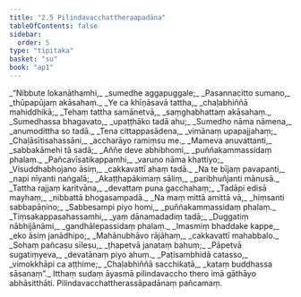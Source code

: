 ```yaml
---
title: "2.5 Pilindavacchattheraapadāna"
tableOfContents: false
sidebar:
  order: 5
type: "tipitaka"
basket: "su"
book: "ap1"
---
```



<DynamicBreadcrumb />

<Division number="55" book="ap1" bookNo="20" page="65">

<Paragraph number="758" type="verses" book="ap1">
_“Nibbute lokanāthamhi,_  
_sumedhe aggapuggale;_  
_Pasannacitto sumano,_  
_thūpapūjaṃ akāsahaṃ._  

</Paragraph>

</Division>
<Division number="56" book="ap1" bookNo="20" page="65">

<Paragraph number="759" type="verses" book="ap1">
_Ye ca khīṇāsavā tattha,_  
_chaḷabhiññā mahiddhikā;_  
_Tehaṃ tattha samānetvā,_  
_saṃghabhattaṃ akāsahaṃ._  

</Paragraph>

</Division>
<Division number="57" book="ap1" bookNo="20" page="65">

<Paragraph number="760" type="verses" book="ap1">
_Sumedhassa bhagavato,_  
_upaṭṭhāko tadā ahu;_  
_Sumedho nāma nāmena,_  
_anumodittha so tadā._  

</Paragraph>

</Division>
<Division number="58" book="ap1" bookNo="20" page="65">

<Paragraph number="761" type="verses" book="ap1">
_Tena cittappasādena,_  
_vimānaṃ upapajjahaṃ;_  
_Chaḷāsītisahassāni,_  
_accharāyo ramiṃsu me._  

</Paragraph>

</Division>
<Division number="59" book="ap1" bookNo="20" page="65">

<Paragraph number="762" type="verses" book="ap1">
_Mameva anuvattanti,_  
_sabbakāmehi tā sadā;_  
_Aññe deve abhibhomi,_  
_puññakammassidaṃ phalaṃ._  

</Paragraph>

</Division>
<Division number="60" book="ap1" bookNo="20" page="65">

<Paragraph number="763" type="verses" book="ap1">
_Pañcavīsatikappamhi,_  
_varuṇo nāma khattiyo;_  
_Visuddhabhojano āsiṃ,_  
_cakkavattī ahaṃ tadā._  

</Paragraph>

</Division>
<Division number="61" book="ap1" bookNo="20" page="65">

<Paragraph number="764" type="verses" book="ap1">
_Na te bījaṃ pavapanti,_  
_napi nīyanti naṅgalā;_  
_Akaṭṭhapākimaṃ sāliṃ,_  
_paribhuñjanti mānusā._  

</Paragraph>

</Division>
<Division number="62" book="ap1" bookNo="20" page="65">

<Paragraph number="765" type="verses" book="ap1">
_Tattha rajjaṃ karitvāna,_  
_devattaṃ puna gacchahaṃ;_  
_Tadāpi edisā mayhaṃ,_  
_nibbattā bhogasampadā._  

</Paragraph>

</Division>
<Division number="63" book="ap1" bookNo="20" page="65">

<Paragraph number="766" type="verses" book="ap1">
_Na maṃ mittā amittā vā,_  
_hiṃsanti sabbapāṇino;_  
_Sabbesampi piyo homi,_  
_puññakammassidaṃ phalaṃ._  

</Paragraph>

</Division>
<Division number="64" book="ap1" bookNo="20" page="65">

<Paragraph number="767" type="verses" book="ap1">
_Tiṃsakappasahassamhi,_  
_yaṃ dānamadadiṃ tadā;_  
_Duggatiṃ nābhijānāmi,_  
_gandhālepassidaṃ phalaṃ._  

</Paragraph>

</Division>
<Division number="65" book="ap1" bookNo="20" page="65">

<Paragraph number="768" type="verses" book="ap1">
_Imasmiṃ bhaddake kappe,_  
_eko āsiṃ janādhipo;_  
_Mahānubhāvo rājāhaṃ,_  
_cakkavattī mahabbalo._  

</Paragraph>

</Division>
<Division number="66" book="ap1" bookNo="20" page="65">

<Paragraph number="769" type="verses" book="ap1">
_Sohaṃ pañcasu sīlesu,_  
_ṭhapetvā janataṃ bahuṃ;_  
_Pāpetvā sugatiṃyeva,_  
_devatānaṃ piyo ahuṃ._  

</Paragraph>

</Division>
<Division number="67" book="ap1" bookNo="20" page="66">

<Paragraph number="770" type="verses" book="ap1">
_Paṭisambhidā catasso,_  
_vimokkhāpi ca aṭṭhime;_  
_Chaḷabhiññā sacchikatā,_  
_kataṃ buddhassa sāsanaṃ”._  

</Paragraph>

<Paragraph number="771" book="ap1">
Itthaṃ sudaṃ āyasmā pilindavaccho thero imā gāthāyo abhāsitthāti.

</Paragraph>
</Division>

<Paragraph number="772" type="center" book="ap1">
Pilindavacchattherassāpadānaṃ pañcamaṃ.
</Paragraph>